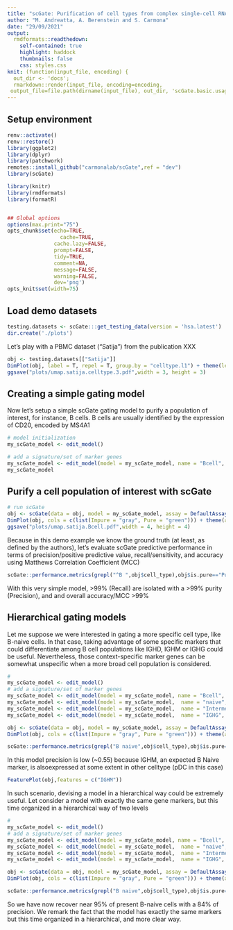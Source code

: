 ```yaml
---
title: "scGate: Purification of cell types from complex single-cell RNA-seq data. Basic examples."
author: "M. Andreatta, A. Berenstein and S. Carmona"
date: "29/09/2021"
output:
  rmdformats::readthedown:
    self-contained: true
    highlight: haddock
    thumbnails: false
    css: styles.css
knit: (function(input_file, encoding) {
  out_dir <- 'docs';
  rmarkdown::render(input_file, encoding=encoding,
 output_file=file.path(dirname(input_file), out_dir, 'scGate.basic.usage.html'))})
---
```


## Setup environment

```r
renv::activate()
renv::restore()
library(ggplot2)
library(dplyr)
library(patchwork)
remotes::install_github("carmonalab/scGate",ref = "dev")
library(scGate)
```


```r
library(knitr)
library(rmdformats)
library(formatR)


## Global options
options(max.print="75")
opts_chunk$set(echo=TRUE,
	             cache=TRUE,
               cache.lazy=FALSE,
               prompt=FALSE,
               tidy=TRUE,
               comment=NA,
               message=FALSE,
               warning=FALSE,
               dev='png')
opts_knit$set(width=75)

```


## Load demo datasets 
```r
testing.datasets <- scGate:::get_testing_data(version = 'hsa.latest')
dir.create('./plots')
```

Let's play with a PBMC dataset ("Satija") from the publication XXX
```r
obj <- testing.datasets[["Satija"]]
DimPlot(obj, label = T, repel = T, group.by = "celltype.l1") + theme(legend.position = "none", aspect.ratio = 1) 
ggsave("plots/umap.satija.celltype.3.pdf",width = 3, height = 3)
```

## Creating a simple gating model

Now let's setup a simple scGate gating model to purify a population of interest, for instance, B cells.
B cells are usually identified by the expression of CD20, encoded by MS4A1

```r
# model initialization
my_scGate_model <- edit_model()  

# add a signature/set of marker genes
my_scGate_model <- edit_model(model = my_scGate_model, name = "Bcell", signature = c("MS4A1"))
my_scGate_model
```

## Purify a cell population of interest with scGate
```r
# run scGate
obj <- scGate(data = obj, model = my_scGate_model, assay = DefaultAssay(obj))
DimPlot(obj, cols = c(list(Impure = "gray", Pure = "green"))) + theme(aspect.ratio = 1) 
ggsave("plots/umap.satija.Bcell.pdf",width = 4, height = 4)
```

Because in this demo example we know the ground truth (at least, as defined by the authors), let's evaluate scGate predictive performance in terms of precision/positive predictive value, recall/sensitivity, and accuracy using Matthews Correlation Coefficient (MCC)
```r
scGate::performance.metrics(grepl("^B ",obj$cell_type),obj$is.pure=="Pure")
```
With this very simple model, >99% (Recall) are isolated with a >99% purity (Precision), and and overall accuracy/MCC >99%


## Hierarchical gating models

Let me suppose we were interested in gating a more specific cell type, like B-naive cells. In that case, taking advantage of some specific markers that could differentiate among B cell populations like IGHD, IGHM or IGHG could be useful. Nevertheless, those context-specific marker genes can be somewhat unspecific when a more broad cell population is considered.  
```r
# 
my_scGate_model <- edit_model()  
# add a signature/set of marker genes
my_scGate_model <- edit_model(model = my_scGate_model, name = "Bcell", signature = c("MS4A1"))
my_scGate_model <- edit_model(model = my_scGate_model,  name = "naive", signature = c("IGHD","IGHM"),positive =T)
my_scGate_model <- edit_model(model = my_scGate_model,  name = "Intermediate", signature = c("TNFRSF13B"),negative =T) #c("TNFRSF13B","LINC01857"))
my_scGate_model <- edit_model(model = my_scGate_model,  name = "IGHG", signature = c("IGHG1"),negative =T)

obj <- scGate(data = obj, model = my_scGate_model, assay = DefaultAssay(obj))
DimPlot(obj, cols = c(list(Impure = "gray", Pure = "green"))) + theme(aspect.ratio = 1) 

scGate::performance.metrics(grepl("B naive",obj$cell_type),obj$is.pure=="Pure")
```

In this model precision is low (~0.55) because IGHM, an expected B Naive marker, is alsoexpressed at some extent in other celltype (pDC in this case)
```r
FeaturePlot(obj,features = c("IGHM"))
```

In such scenario, devising a model in a hierarchical way could be extremely useful. Let consider a model with exactly the same gene markers, but this time organized in a hierarchical way of two levels

```r
# 
my_scGate_model <- edit_model()  
# add a signature/set of marker genes
my_scGate_model <- edit_model(model = my_scGate_model, name = "Bcell", signature = c("MS4A1"), level = 1)  # Filter B cells in the first layer
my_scGate_model <- edit_model(model = my_scGate_model,  name = "naive", signature = c("IGHD","IGHM"),positive =T, level = 2)  # Isolate naive B cells in a second layer
my_scGate_model <- edit_model(model = my_scGate_model,  name = "Intermediate", signature = c("TNFRSF13B"),negative =T, level = 2) #c("TNFRSF13B","LINC01857"))
my_scGate_model <- edit_model(model = my_scGate_model,  name = "IGHG", signature = c("IGHG1"),negative =T, level = 2)

obj <- scGate(data = obj, model = my_scGate_model, assay = DefaultAssay(obj))
DimPlot(obj, cols = c(list(Impure = "gray", Pure = "green"))) + theme(aspect.ratio = 1) 

scGate::performance.metrics(grepl("B naive",obj$cell_type),obj$is.pure=="Pure")
```
So we have now recover near 95% of present B-naive cells with a 84% of precision. We remark the fact that the model has exactly the same markers but this time organized in a hierarchical, and more clear way. 



